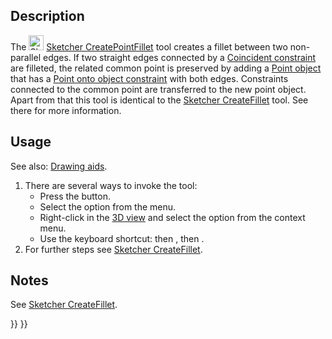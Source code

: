 <languages/>

{{Docnav
|
|
|[[Sketcher_Workbench|Sketcher]]
|
|
|IconC=Workbench_Sketcher.svg
}}

{{VeryImportantMessage|This tool is obsolete, it is not available in {{VersionPlus|1.0}}. Use [[Sketcher_CreateFillet|Sketcher CreateFillet]] instead.}}

{{GuiCommand
|Name=Sketcher CreatePointFillet
|MenuLocation=Sketch → Sketcher geometries → Create corner-preserving fillet
|Workbenches=[[Sketcher_Workbench|Sketcher]]
|Shortcut={{KEY|G}} {{KEY|F}} {{KEY|P}}
|Version=0.19
|SeeAlso=[[Sketcher_CreateFillet|Sketcher CreateFillet]]
}}

== Description ==

The [[Image:Sketcher_CreatePointFillet.svg|24px]] [[Sketcher_CreatePointFillet|Sketcher CreatePointFillet]] tool creates a fillet between two non-parallel edges. If two straight edges connected by a [[Sketcher_ConstrainCoincident|Coincident constraint]] are filleted, the related common point is preserved by adding a [[Sketcher_CreatePoint|Point object]] that has a [[Sketcher_ConstrainPointOnObject|Point onto object constraint]] with both edges. Constraints connected to the common point are transferred to the new point object. Apart from that this tool is identical to the [[Sketcher_CreateFillet|Sketcher CreateFillet]] tool. See there for more information.

==Usage==

See also: [[Sketcher_Workbench#Drawing_aids|Drawing aids]].

# There are several ways to invoke the tool:
#* Press the {{Button|[[Image:Sketcher_CreatePointFillet.svg|16px]] [[Sketcher_CreatePointFillet|Corner-preserving sketch fillet]]}} button.
#* Select the {{MenuCommand|Sketcher → Sketcher geometries → [[Image:Sketcher_CreatePointFillet.svg|16px]] Create corner-preserving fillet}} option from the menu.
#* Right-click in the [[3D_view|3D view]] and select the {{MenuCommand|[[Image:Sketcher_CreatePointFillet.svg|16px]] Create corner-preserving fillet}} option from the context menu.
#* Use the keyboard shortcut: {{KEY|G}} then {{KEY|F}}, then {{KEY|P}}.
# For further steps see [[Sketcher_CreateFillet#Usage|Sketcher CreateFillet]].

==Notes==

See [[Sketcher_CreateFillet#Notes|Sketcher CreateFillet]].


{{Docnav
|
|
|[[Sketcher_Workbench|Sketcher]]
|
|
|IconC=Workbench_Sketcher.svg
}}

{{Sketcher_Tools_navi{{#translation:}}}}
{{Userdocnavi{{#translation:}}}}